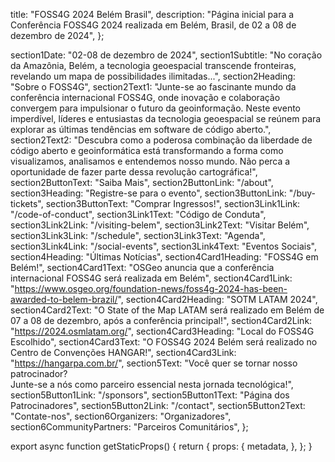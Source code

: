
  title: "FOSS4G 2024 Belém Brasil",
  description: "Página inicial para a Conferência FOSS4G 2024 realizada em Belém, Brasil, de 02 a 08 de dezembro de 2024",
};

  section1Date: "02-08 de dezembro de 2024",
  section1Subtitle:
    "No coração da Amazônia, Belém, a tecnologia geoespacial transcende fronteiras, revelando um mapa de possibilidades ilimitadas...",
  section2Heading: "Sobre o FOSS4G",
  section2Text1:
    "Junte-se ao fascinante mundo da conferência internacional FOSS4G, onde inovação e colaboração convergem para impulsionar o futuro da geoinformação. Neste evento imperdível, líderes e entusiastas da tecnologia geoespacial se reúnem para explorar as últimas tendências em software de código aberto.",
  section2Text2:
    "Descubra como a poderosa combinação da liberdade de código aberto e geoinformática está transformando a forma como visualizamos, analisamos e entendemos nosso mundo. Não perca a oportunidade de fazer parte dessa revolução cartográfica!",
  section2ButtonText: "Saiba Mais",
  section2ButtonLink: "/about",
  section3Heading: "Registre-se para o evento",
  section3ButtonLink: "/buy-tickets",
  section3ButtonText: "Comprar Ingressos!",
  section3Link1Link: "/code-of-conduct",
  section3Link1Text: "Código de Conduta",
  section3Link2Link: "/visiting-belem",
  section3Link2Text: "Visitar Belém",
  section3Link3Link: "/schedule",
  section3Link3Text: "Agenda",
  section3Link4Link: "/social-events",
  section3Link4Text: "Eventos Sociais",
  section4Heading: "Últimas Notícias",
  section4Card1Heading: "FOSS4G em Belém!",
  section4Card1Text:
    "OSGeo anuncia que a conferência internacional FOSS4G será realizada em Belém",
  section4Card1Link:
    "https://www.osgeo.org/foundation-news/foss4g-2024-has-been-awarded-to-belem-brazil/",
  section4Card2Heading: "SOTM LATAM 2024",
  section4Card2Text:
    "O State of the Map LATAM será realizado em Belém de 07 a 08 de dezembro, após a conferência principal!",
  section4Card2Link:
    "https://2024.osmlatam.org/",
  section4Card3Heading: "Local do FOSS4G Escolhido",
  section4Card3Text:
    "O FOSS4G 2024 Belém será realizado no Centro de Convenções HANGAR!",
  section4Card3Link: "https://hangarpa.com.br/",
  section5Text:
    "Você quer se tornar nosso patrocinador? <br /> Junte-se a nós como parceiro essencial nesta jornada tecnológica!",
  section5Button1Link: "/sponsors",
  section5Button1Text: "Página dos Patrocinadores",
  section5Button2Link: "/contact",
  section5Button2Text: "Contate-nos",
  section6Organizers: "Organizadores",
  section6CommunityPartners: "Parceiros Comunitários",
};

<HomePage t={ptHomepagePhrases} />

export async function getStaticProps() {
  return {
    props: {
      metadata,
    },
  };
}